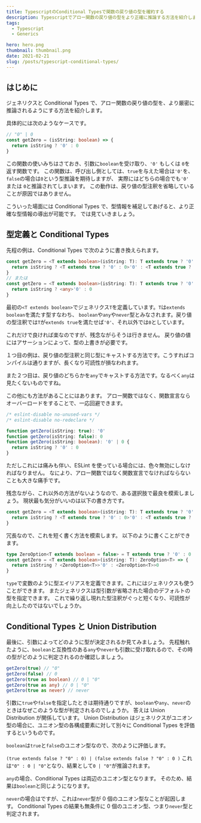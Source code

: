 ```yaml
---
title: TypescriptのConditional Typesで関数の戻り値の型を確約する
description: Typescriptでアロー関数の戻り値の型をより正確に推論する方法を紹介します。ジェネリクスやConditional Types、Union Distributionについて解説します。
tags:
  - Typescript
  - Generics

hero: hero.png
thumbnail: thumbnail.png
date: 2021-02-21
slug: /posts/typescript-conditional-types/
---
```


## はじめに

ジェネリクスと Conditional Types で、アロー関数の戻り値の型を、より厳密に推論されるようにする方法を紹介します。

具体的には次のようなケースです。

```ts
// "0" | 0
const getZero = (isString: boolean) => {
  return isString ? '0' : 0
}
```

この関数の使いみちはさておき、引数に`boolean`を受け取り、`'0'` もしくは `0`を返す関数です。
この関数は、呼び出し側としては、`true`を与えた場合は`'0'`を、`false`の場合は`0`という型推論を期待しますが、
実際にはどちらの場合でも`'0'` または `0`と推論されてしまいます。
この動作は、戻り値の型注釈を省略していることが原因ではありません。

こういった場面には Conditional Types で、型情報を補足してあげると、より正確な型情報の導出が可能です。
では見ていきましょう。

## 型定義と Conditional Types

先程の例は、Conditional Types で次のように書き換えられます。

```ts
const getZero = <T extends boolean>(isString: T): T extends true ? '0' : 0 => {
  return isString ? <T extends true ? '0' : 0>'0' : <T extends true ? '0' : 0>0
}
// または
const getZero = <T extends boolean>(isString: T): T extends true ? '0' : 0 => {
  return isString ? <any>'0' : 0
}
```

最初の`<T extends boolean>`でジェネリクス`T`を定義しています。`T`は`extends boolean`を満たす型すなわち、
`boolean`や`any`や`never`型とみなされます。戻り値の型注釈では`T`が`extends true`を満たせば`'0'`、それ以外では`0`としています。

これだけで良ければ楽なのですが、残念ながらそうは行きません。
戻り値の値にはアサーションによって、型の上書きが必要です。

１つ目の例は、戻り値の型注釈と同じ型にキャストする方法です。こうすればコンパイルは通りますが、長くなり可読性が損なわれます。

また２つ目は、戻り値のどちらかを`any`でキャストする方法です。なるべく`any`は見たくないものですね。

この他にも方法があることにはあります。
アロー関数ではなく、関数宣言ならオーバーロードをすることで、一応回避できます。

```ts
/* eslint-disable no-unused-vars */
/* eslint-disable no-redeclare */

function getZero(isString: true): '0'
function getZero(isString: false): 0
function getZero(isString: boolean): '0' | 0 {
  return isString ? '0' : 0
}
```

ただしこれには痛みも伴い、ESLint を使っている場合には、色々無効にしなければなりません。
なにより、アロー関数ではなく関数宣言でなければならないことも大きな痛手です。

残念ながら、これ以外の方法がないようなので、ある選択肢で最良を模索しましょう。
現状最も気分がいいのは以下の書き方です。

```ts
const getZero = <T extends boolean>(isString: T): T extends true ? '0' : 0 => {
  return isString ? <T extends true ? '0' : 0>'0' : <T extends true ? '0' : 0>0
}
```

冗長なので、これを短く書く方法を模索します。
以下のように書くことができます。

```ts
type ZeroOption<T extends boolean = false> = T extends true ? '0' : 0
const getZero = <T extends boolean>(isString: T): ZeroOption<T> => {
  return isString ? <ZeroOption<T>>'0' : <ZeroOption<T>>0
}
```

`type`で変数のように型エイリアスを定義できます。これにはジェネリクスも使うことができます。
またジェネリクスは型引数が省略された場合のデフォルトの型を指定できます。
これで繰り返し現れた型注釈がぐっと短くなり、可読性が向上したのではないでしょうか。

## Conditional Types と Union Distribution

最後に、引数によってどのように型が決定されるか見てみましょう。
先程触れたように、`boolean`と互換性のある`any`や`never`も引数に受け取れるので、その時の型がどのように判定されるのか確認しましょう。

```ts
getZero(true) // "0"
getZero(false) // 0
getZero(true as boolean) // 0 | "0"
getZero(true as any) // 0 | "0"
getZero(true as never) // never
```

引数に`true`や`false`を指定したときは期待通りですが、`boolean`や`any`、`never`のときはなぜこのような型が判定されるのでしょうか。
答えは Union Distribution が関係しています。
Union Distribution はジェネリクスがユニオン型の場合に、ユニオン型の各構成要素に対して別々に Conditional Types を評価するというものです。

`boolean`は`true`と`false`のユニオン型なので、次のように評価します。

`(true extends false ? "0" : 0) | (false extends false ? "0" : 0 )`
これは`"0" : 0 | "0"`となり、結果として`0 | "0"`が推論されます。

`any`の場合、Conditional Types は両辺のユニオン型となります。 そのため、結果は`boolean`と同じようになります。

`never`の場合はですが、これは`never`型が 0 個のユニオン型なことが起因します。
Conditional Types の結果も無条件に 0 個のユニオン型、つまり`never`型と判定されます。
